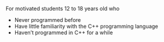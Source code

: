 For motivated students 12 to 18 years old who

- Never programmed before
- Have little familiarity with the C++ programming language
- Haven’t programmed in C++ for a while
